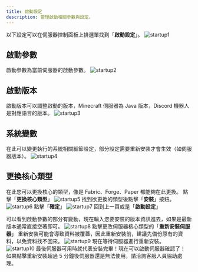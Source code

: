 ```yaml
---
title: 啟動設定
description: 管理啟動相關參數與設定。
---
```



以下設定可以在伺服器控制面板上排選單找到「**啟動設定**」。
![startup1](/images/panel/server/startup/startup1.png)

## 啟動參數
啟動參數為當前伺服器的啟動參數。
![startup2](/images/panel/server/startup/startup2.png)
## 啟動版本
啟動版本可以調整啟動的版本，Minecraft 伺服器為 Java 版本，Discord 機器人是對應語言的版本。
![startup3](/images/panel/server/startup/startup3.png)
## 系統變數
在此可以變更執行的系統相關細節設定，部分設定需要重新安裝才會生效（如伺服器版本）。
![startup4](/images/panel/server/startup/startup4.png)
## 更換核心類型
在此您可以更換核心的類型，像是 Fabric、Forge、Paper 都能夠在此更換。
<Steps>
<Step>
點擊「**更換核心類型**」
![startup5](/images/panel/server/startup/startup5.png)
</Step>
<Step>
找到欲更換的類型後點擊「**安裝**」按鈕。
![startup6](/images/panel/server/startup/startup6.png)
</Step>
<Step>
點擊「**確定**」
![startup7](/images/panel/server/startup/startup7.png)
</Step>
<Step>
回到上一頁或是「**啟動設定**」

可以看到啟動參數的部分有變動，現在輸入您要安裝的版本資訊進去，如果是最新版本通常直接空著即可。
![startup8](/images/panel/server/startup/startup8.png)
</Step>
<Step>
點擊更改伺服器核心類型的「**重新安裝伺服器**」
<Callout title="注意" type="warn">
    重新安裝可能會導致資料被覆蓋，因此重新安裝前，建議先備份原有的資料，以免資料找不回來。
</Callout>
![startup9](/images/panel/server/startup/startup9.png)
</Step>
<Step>
現在等待伺服器進行重新安裝。
![startup10](/images/panel/server/startup/startup10.png)
</Step>
<Step>
最後伺服器可用時就代表安裝完畢！現在可以啟動伺服器確認了！
<Callout title="注意" type="info">
    如果點擊重新安裝超過 5 分鐘後伺服器還是無法使用，請洽詢客服人員協助處理。
</Callout>
</Step>
</Steps>